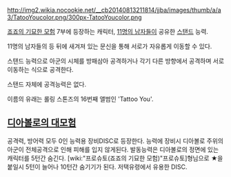 http://img2.wikia.nocookie.net/__cb20140813211814/jjba/images/thumb/a/a3/TatooYoucolor.png/300px-TatooYoucolor.png

[[죠죠의 기묘한 모험]] 7부에 등장하는 캐릭터, [[11명의 남자]]들이 공유한 [[스탠드]] 능력.

11명의 남자들의 등 뒤에 새겨져 있는 문신을 통해 서로가 자유롭게 이동할 수 있다.

스탠드 능력으로 아군의 시체를 방패삼아 공격하거나 각기 다른 방향에서 공격하며 서로 이동하는 식으로 공격한다.

스탠드 자체에 공격능력은 없다.

이름의 유래는 롤링 스톤즈의 16번째 앨범인 'Tattoo You'.


== [[디아볼로의 대모험]] ==
공격력, 방어력 모두 0인 능력용 장비DISC로 등장한다. 능력에 장비시 디아볼로 주위의 아군이 전체공격으로 인해 피해를 입지 않게된다. 발동능력은 디아볼로의 정면에 있는 캐릭터를 5턴간 숨긴다. [wiki:"프로슈토(죠죠의 기묘한 모험)"프로슈토]형님으로 ★을 붙일시 5턴이 늘어나 10턴간 숨기기가 된다. 저택유령에서 유용한 DISC.
